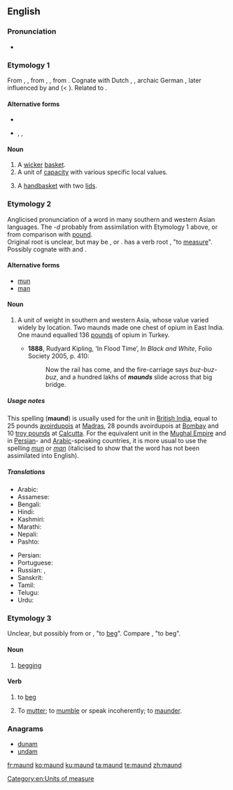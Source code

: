 ==English==

===Pronunciation===
* {{a|UK}} {{IPA|/mɔːnd/|lang=en}}

===Etymology 1===
From {{etyl|enm|en}} {{m|enm|maunde}}, {{m|enm|mande}}, from {{etyl|ang|en}} {{m|ang|mand}}, {{m|ang|mond||basket}}, from {{etyl|gem-pro|en}} {{m|gem-pro|*mandō||basket}}. Cognate with Dutch {{m|nl|mand}}, {{etyl|nds|-}} {{m|nds|mande}}, archaic German {{m|de|Mande}}, later influenced by {{etyl|xno|en}} and {{etyl|frm|en}} {{m|frm|mande}} (< {{etyl|gem|en}}). Related to {{l|en|mannequin}}.

====Alternative forms====
* {{l|en|mand}}
* {{l|en|mande}}, {{l|en|mawn}}, {{l|en|mond}} {{qualifier|Scotland}}

====Noun====
{{en-noun}}

# A [[wicker]] [[basket]].
# A unit of [[capacity]] with various specific local values.
# {{lb|en|regional}} A [[handbasket]] with two [[lid]]s.

===Etymology 2===
{{wikipedia}}
Anglicised pronunciation of a word in many southern and western Asian languages. The ''-d'' probably from assimilation with Etymology 1 above, or from comparison with [[pound]].<br>
Original root is unclear, but may be {{etyl|ar|en}} {{term|مَنّ|lang=ar}}, {{etyl|fa|en}} {{term|من|tr=man|sc=fa-Arab|lang=fa}} or {{etyl|sa|en}} {{term|मानः|tr=man|sc=Deva|lang=sa}}. {{etyl|sa|en}} has a verb root {{term|मा|tr=ma-|sc=Deva|lang=sa}}, "to [[measure]]".<br>
Possibly cognate with {{etyl|he|en}} {{term|מנה|tr=maneh|lang=he|sc=Hebr}} and {{etyl|grc|en}} {{term|μνᾶ||mina|lang=grc}}.

====Alternative forms====
* [[mun]]
* [[man]]

====Noun====
{{en-noun}}

# {{context|archaic|lang=en}} A unit of weight in southern and western Asia, whose value varied widely by location. Two maunds made one chest of opium in East India. One maund equalled 136 [[pound]]s of opium in Turkey.
#* '''1888''', Rudyard Kipling, ‘In Flood Time’, ''In Black and White'', Folio Society 2005, p. 410:
#*: Now the rail has come, and the fire-carriage says ''buz-buz-buz'', and a hundred lakhs of '''''maunds''''' slide across that big bridge.

=====Usage notes=====
This spelling ('''maund''') is usually used for the unit in [[British India]], equal to 25&nbsp;pounds [[avoirdupois]] at [[Madras]], 28&nbsp;pounds avoirdupois at [[Bombay]] and 10&nbsp;[[troy pound]]s at [[Calcutta]]. For the equivalent unit in the [[W:Mughal Empire|Mughal Empire]] and in [[Persian]]- and [[Arabic]]-speaking countries, it is more usual to use the spelling ''[[mun]]'' or ''[[man]]'' (italicised to show that the word has not been assimilated into English).

=====Translations=====
{{trans-top|unit of mass}}
* Arabic: {{t+|ar|مَنّ}}
* Assamese: {{t|as|মোন|tr=mûn|sc=Beng}}
* Bengali: {{t+|bn|মন|tr=mana|sc=Beng}}
* Hindi: {{t+|hi|मन|m|tr=man|sc=Deva}}
* Kashmiri: {{t|ks|मन्|m|tr=mana|sc=Deva}}
* Marathi: {{t|mr|मण|tr=maṇa|sc=Deva}}
* Nepali: {{t|ne|मन्|tr=mana|sc=Deva}}
* Pashto: {{t+|ps|من|m|tr=man|sc=ps-Arab}}
{{trans-mid}}
* Persian: {{t+|fa|من|tr=man|sc=fa-Arab}}
* Portuguese: {{t+|pt|mane|m}}
* Russian: {{t+|ru|ман|m}}, {{t|ru|ма́унд|m}}
* Sanskrit: {{t|sa|मानः|tr=man|sc=Deva}}
* Tamil: {{t+|ta|மடங்கு|sc=Taml}}
* Telugu: {{t+|te|మణుగు|sc=Telu}}
* Urdu: {{t+|ur|من|m|tr=man|sc=ur-Arab}}
{{trans-bottom}}

===Etymology 3===
Unclear, but possibly from {{etyl|fr|en}} {{term|mendier|lang=fr}} or {{term|quémander|lang=fr}}, "to [[beg]]". Compare {{etyl|rom|en}} {{term|mang|lang=rom}}, "to beg".

====Noun====
{{en-noun|-}}

# {{context|archaic|lang=en}} [[begging]]

====Verb====
{{en-verb}}

# {{context|archaic|lang=en}} to [[beg]]
#: {{rfquotek|Beaumont and Fletcher}}
# {{context|obsolete|lang=en}} To [[mutter]]; to [[mumble]] or speak incoherently; to [[maunder]].

===Anagrams===
* [[dunam#English|dunam]]
* [[undam#English|undam]]

[[Category:en:Units of measure]]

[[fr:maund]]
[[ko:maund]]
[[ku:maund]]
[[ta:maund]]
[[te:maund]]
[[zh:maund]]